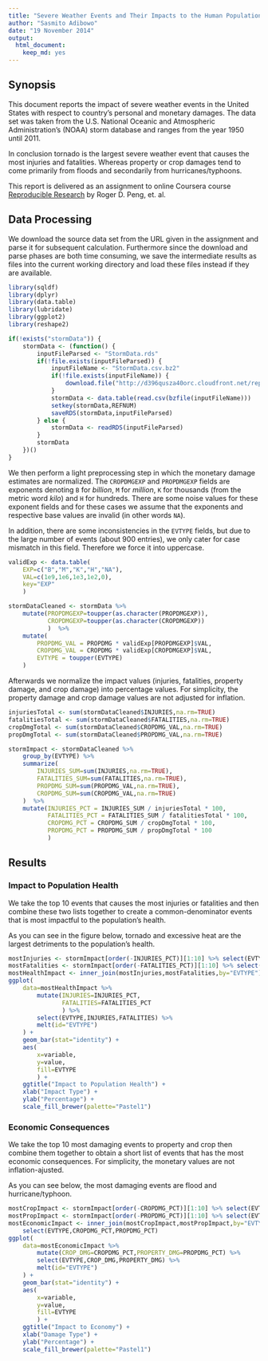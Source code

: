 ```yaml
---
title: "Severe Weather Events and Their Impacts to the Human Population"
author: "Sasmito Adibowo"
date: "19 November 2014"
output:
  html_document:
    keep_md: yes
---
```


## Synopsis

This document reports the impact of severe weather events in the United States with respect to country's personal and monetary damages. The data set was taken from the U.S. National Oceanic and Atmospheric Administration's (NOAA) storm database and ranges from the year 1950 until 2011.

In conclusion tornado is the largest severe weather event that causes the most injuries and fatalities. Whereas property or crop damages tend to come primarily from floods and secondarily from hurricanes/typhoons.

This report is delivered as an assignment to online Coursera course [Reproducible Research](https://www.coursera.org/course/repdata) by Roger D. Peng, et. al.

## Data Processing

We download the source data set from the URL given in the assignment and parse it for subsequent calculation. Furthermore since the download and parse phases are both time consuming, we save the intermediate results as files into the current working directory and load these files instead if they are available.

```r
library(sqldf)
library(dplyr)
library(data.table)
library(lubridate)
library(ggplot2)
library(reshape2)

if(!exists("stormData")) {
    stormData <- (function() {
        inputFileParsed <- "StormData.rds"
        if(!file.exists(inputFileParsed)) {
            inputFileName <- "StormData.csv.bz2"
            if(!file.exists(inputFileName)) {
                download.file("http://d396qusza40orc.cloudfront.net/repdata/data/StormData.csv.bz2",inputFileName)
            }
            stormData <- data.table(read.csv(bzfile(inputFileName)))
            setkey(stormData,REFNUM)
            saveRDS(stormData,inputFileParsed)
        } else {
            stormData <- readRDS(inputFileParsed)
        }
        stormData
    })()
}


```

We then perform a light preprocessing step in which the monetary damage estimates are normalized. The `CROPDMGEXP` and `PROPDMGEXP` fields are exponents denoting `B` for *billion*, `M` for *million*, `K` for thousands (from the metric word *kilo*) and `H` for hundreds. There are some noise values for these exponent fields and for these cases we assume that the exponents and respective base values are invalid (in other words `NA`).

In addition, there are some inconsistencies in the `EVTYPE` fields, but due to the large number of events (about 900 entries), we only cater for case mismatch in this field. Therefore we force it into uppercase.

```r
validExp <- data.table(
    EXP=c("B","M","K","H","NA"),
    VAL=c(1e9,1e6,1e3,1e2,0),
    key="EXP"
    )

stormDataCleaned <- stormData %>%
    mutate(PROPDMGEXP=toupper(as.character(PROPDMGEXP)),
           CROPDMGEXP=toupper(as.character(CROPDMGEXP))
           )  %>%
    mutate(
        PROPDMG_VAL = PROPDMG * validExp[PROPDMGEXP]$VAL,
        CROPDMG_VAL = CROPDMG * validExp[CROPDMGEXP]$VAL,
        EVTYPE = toupper(EVTYPE)
    )
```

Afterwards we normalize the impact values (injuries, fatalities, property damage, and crop damage) into percentage values. For simplicity, the property damage and crop damage values are not adjusted for inflation.

```r
injuriesTotal <- sum(stormDataCleaned$INJURIES,na.rm=TRUE)
fatalitiesTotal <- sum(stormDataCleaned$FATALITIES,na.rm=TRUE)
cropDmgTotal <- sum(stormDataCleaned$CROPDMG_VAL,na.rm=TRUE)
propDmgTotal <- sum(stormDataCleaned$PROPDMG_VAL,na.rm=TRUE)

stormImpact <- stormDataCleaned %>%
    group_by(EVTYPE) %>%
    summarize(
        INJURIES_SUM=sum(INJURIES,na.rm=TRUE),
        FATALITIES_SUM=sum(FATALITIES,na.rm=TRUE),
        PROPDMG_SUM=sum(PROPDMG_VAL,na.rm=TRUE),
        CROPDMG_SUM=sum(CROPDMG_VAL,na.rm=TRUE)
    )  %>%
    mutate(INJURIES_PCT = INJURIES_SUM / injuriesTotal * 100,
           FATALITIES_PCT = FATALITIES_SUM / fatalitiesTotal * 100,
           CROPDMG_PCT = CROPDMG_SUM / cropDmgTotal * 100,
           PROPDMG_PCT = PROPDMG_SUM / propDmgTotal * 100
           ) 
```

## Results

### Impact to Population Health

We take the top 10 events that causes the most injuries or fatalities and then combine these two lists together to create a common-denominator events that is most impactful to the population's health.

As you can see in the figure below, tornado and excessive heat are the largest detriments to the population's health.

```r
mostInjuries <- stormImpact[order(-INJURIES_PCT)][1:10] %>% select(EVTYPE,INJURIES_PCT)
mostFatalities <- stormImpact[order(-FATALITIES_PCT)][1:10] %>% select(EVTYPE,FATALITIES_PCT)
mostHealthImpact <- inner_join(mostInjuries,mostFatalities,by="EVTYPE") 
ggplot(
    data=mostHealthImpact %>% 
        mutate(INJURIES=INJURIES_PCT,
               FATALITIES=FATALITIES_PCT
               ) %>%
        select(EVTYPE,INJURIES,FATALITIES) %>%
        melt(id="EVTYPE")
    ) + 
    geom_bar(stat="identity") + 
    aes(
        x=variable,
        y=value,
        fill=EVTYPE
        ) + 
    ggtitle("Impact to Population Health") +
    xlab("Impact Type") + 
    ylab("Percentage") + 
    scale_fill_brewer(palette="Pastel1")
```

### Economic Consequences

We take the top 10 most damaging events to property and crop then combine them together to obtain a short list of events that has the most economic consequences. For simplicity, the monetary values are not inflation-ajusted. 

As you can see below, the most damaging events are flood and hurricane/typhoon.

```r
mostCropImpact <- stormImpact[order(-CROPDMG_PCT)][1:10] %>% select(EVTYPE,CROPDMG_PCT)
mostPropImpact <- stormImpact[order(-PROPDMG_PCT)][1:10] %>% select(EVTYPE,PROPDMG_PCT)
mostEconomicImpact <- inner_join(mostCropImpact,mostPropImpact,by="EVTYPE") %>% 
    select(EVTYPE,CROPDMG_PCT,PROPDMG_PCT)
ggplot(
    data=mostEconomicImpact %>% 
        mutate(CROP_DMG=CROPDMG_PCT,PROPERTY_DMG=PROPDMG_PCT) %>%
        select(EVTYPE,CROP_DMG,PROPERTY_DMG) %>%
        melt(id="EVTYPE")
    ) + 
    geom_bar(stat="identity") + 
    aes(
        x=variable,
        y=value,
        fill=EVTYPE
        ) + 
    ggtitle("Impact to Economy") +
    xlab("Damage Type") + 
    ylab("Percentage") + 
    scale_fill_brewer(palette="Pastel1")
```

